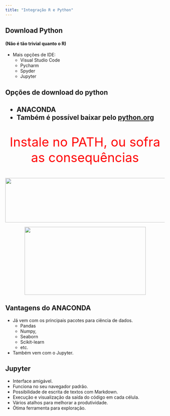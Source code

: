 ```yaml
---
title: "Integração R e Python"
---
```


<section>
<h2>Download Python</h2>
<h4>(Não é tão trivial quanto o R)</h4>

- Mais opções de IDE:
    - Visual Studio Code
    - Pycharm
    - Spyder
    - Jupyter

</section>

<section>

<h2>Opções de download do python<h2>
- ANACONDA
- Também é possível baixar pelo <a href="https://python.org">python.org</a>

</section>

<section>

<p style="color: red; font-size: 40px; text-align: center">Instale no PATH, ou sofra as consequências</p>

<img src="src/python_basico/pipFail.png" style="display: block; margin-left: auto; margin-right: auto; width: 800px; height: 140px"/>

<img src="	https://i.kym-cdn.com/entries/icons/original/000/040/642/terrifiednootnoot.jpg" style="display: block; margin-left: auto; margin-right: auto; width: 383px; height: 214px"/>

</section>

<section>

<h2>Vantagens do ANACONDA</h2>

- Já vem com os principais pacotes para ciência de dados.
    - Pandas
    - Numpy,
    - Seaborn
    - Scikit-learn
    - etc.
- Também vem com o Jupyter.

</section>

<section>

<h2>Jupyter</h2>

- Interface amigável.
- Funciona no seu navegador padrão.
- Possibilidade de escrita de textos com Markdown.
- Execução e visualização da saída do código em cada célula.
- Vários atalhos para melhorar a produtividade.
- Ótima ferramenta para exploração.

</section>

<section data-background-image="src/python_basico/Jupyter.jpeg" data-background-size="contain">
</section>

